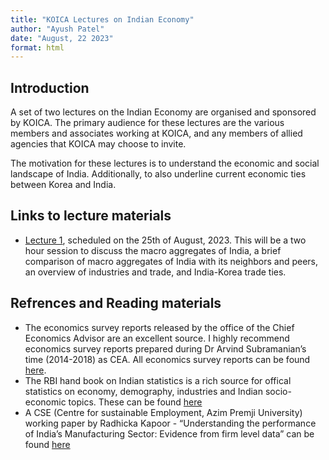 ```yaml
---
title: "KOICA Lectures on Indian Economy"
author: "Ayush Patel"
date: "August, 22 2023"
format: html
---
```


## Introduction

A set of two lectures on the Indian Economy are organised and sponsored by KOICA. The primary audience for these lectures are the various members and associates working at KOICA, and any members of allied agencies that KOICA may choose to invite.

The motivation for these lectures is to understand the economic and social landscape of India. Additionally, to also underline current economic ties between Korea and India.

## Links to lecture materials

  + [Lecture 1](lecture1.html), scheduled on the 25th of August, 2023. This will be a two hour session to discuss the macro aggregates of India, a brief comparison of macro aggregates of India with its neighbors and peers, an overview of industries and trade, and India-Korea trade ties.
  
## Refrences and Reading materials

 + The economics survey reports released by the office of the Chief Economics Advisor are an excellent source. I highly recommend economics survey reports prepared during Dr Arvind Subramanian's time (2014-2018) as CEA. All economics survey reports can be found [here](https://www.indiabudget.gov.in/economicsurvey/allpes.php). 
 + The RBI hand book on Indian statistics is a rich source for offical statistics on economy, demography, industries and Indian socio-economic topics. These can be found [here](https://www.rbi.org.in/Scripts/AnnualPublications.aspx?head=Handbook%20of%20Statistics%20on%20Indian%20States)
 + A CSE (Centre for sustainable Employment, Azim Premji University) working paper by Radhicka Kapoor - "Understanding the performance of India's Manufacturing Sector: Evidence from firm level data" can be found [here](https://cse.azimpremjiuniversity.edu.in/wp-content/uploads/2018/05/Kapoor_Performance_Organised_Manufacturing.pdf) 